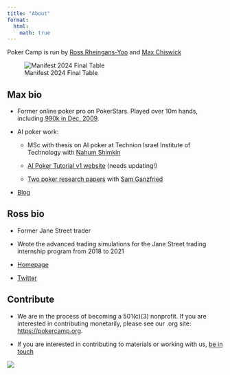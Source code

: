 ```yaml
---
title: "About"
format:
  html:
    math: true
---
```

Poker Camp is run by [Ross Rheingans-Yoo](mailto:ross@poker.camp) and [Max Chiswick](mailto:max@poker.camp)

![Manifest 2024 Final Table](./assets/mr_crop.png)

<!-- ## Mission

Teaching practical decision-making and rationality through poker, combining theory with real-world applied skills -->

## Max bio 

- Former online poker pro on PokerStars. Played over 10m hands, including <abbr title="Record for most ever played in a month above microstakes">990k in Dec, 2009</abbr>.

- AI poker work: 

  - MSc with thesis on AI poker at Technion Israel Institute of Technology with [Nahum Shimkin](https://webee.technion.ac.il/shimkin/index.html)

  - [AI Poker Tutorial v1 website](https://aipokertutorial.com) (needs updating!)

  - [Two poker research papers](https://arxiv.org/search/cs?searchtype=author&query=Chiswick,+M) with [Sam Ganzfried](http://www.ganzfriedresearch.com/)

- [Blog](https://chisness.substack.com)

## Ross bio 

- Former Jane Street trader 

- Wrote the advanced trading simulations for the Jane Street trading internship program from 2018 to 2021

- [Homepage](https://blog.rossry.net/me/)

- [Twitter](https://twitter.com/_rossry)

## Contribute

- We are in the process of becoming a 501(c)(3) nonprofit. If you are interested in contributing monetarily, please see our .org site: [https://pokercamp.org](https://pokercamp.org). 

- If you are interested in contributing to materials or working with us, [be in touch](mailto:max@poker.camp)

![](./assets/pc.png)